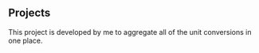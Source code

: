 ## Projects

<ProjectCard title="Unit Converter" link="https://gitlab.com/flutter-test1/demo-flutter-app/tree/converter-app" bg="linear-gradient(to right, #D4145A 0%, #FBB03B 100%)">
This project is developed by me to aggregate all of the unit conversions in one place.
</ProjectCard>